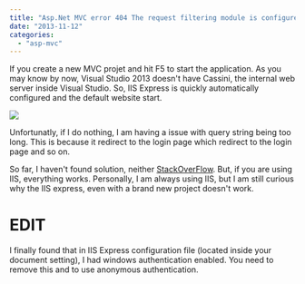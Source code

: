 ```yaml
---
title: "Asp.Net MVC error 404 The request filtering module is configured to deny a request where the query string is too long."
date: "2013-11-12"
categories: 
  - "asp-mvc"
---
```


If you create a new MVC projet and hit F5 to start the application. As you may know by now, Visual Studio 2013 doesn't have Cassini, the internal web server inside Visual Studio. So, IIS Express is quickly automatically configured and the default website start.

![](/images/blog/RequestQueryStringIsTooLong-400x179.png)

Unfortunatly, if I do nothing, I am having a issue with query string being too long. This is because it redirect to the login page which redirect to the login page and so on.

So far, I haven't found solution, neither [StackOverFlow](http://stackoverflow.com/questions/19601412/new-asp-net-mvc5-project-produces-an-infinite-loop-to-login-page). But, if you are using IIS, everything works. Personally, I am always using IIS, but I am still curious why the IIS express, even with a brand new project doesn't work.

# EDIT

I finally found that in IIS Express configuration file (located inside your document setting), I had windows authentication enabled. You need to remove this and to use anonymous authentication.
